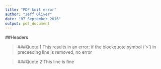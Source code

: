 ```yaml
---
title: "PDF knit error"
author: "Jeff Oliver"
date: "07 September 2016"
output: pdf_document
---
```


##Headers

> ###Quote 1
This results in an error; if the blockquote symbol ('>') in preceeding line is removed, no error

> ###Quote 2
This line is fine